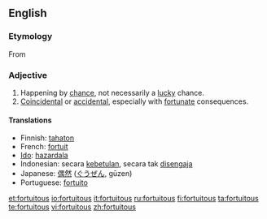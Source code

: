 ==English==

===Etymology===
From {{L.}} {{term|fortuitus|fōrtuītus|lang=la}}

===Adjective===
{{en-adj}}

# Happening by [[chance]], not necessarily a [[lucky]] chance.
# [[coincidental|Coincidental]] or [[accidental]], especially with [[fortunate]] consequences.

====Translations====
*Finnish: [[tahaton]]
*French: [[fortuit]]
*[[Ido]]: [[hazardala]]
*Indonesian: secara [[betul|kebetulan]], secara tak [[sengaja|disengaja]]
*Japanese: [[偶然]] ([[ぐうぜん]], gūzen)
*Portuguese: [[fortuito]]

[[et:fortuitous]]
[[io:fortuitous]]
[[it:fortuitous]]
[[ru:fortuitous]]
[[fi:fortuitous]]
[[ta:fortuitous]]
[[te:fortuitous]]
[[vi:fortuitous]]
[[zh:fortuitous]]